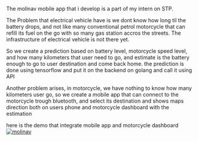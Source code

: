 The molinav mobile app that i develop is a part of my intern on STP.

The Problem that electrical vehicle have is we dont know how long til the battery drops, and not like many conventional petrol motorcycle that can refill its fuel on the go with so many gas station accros the streets. The infrastructure of electrical vehicle is not there yet.

So we create a prediction based on battery level, motorcycle speed level, and how many kilometers that user need to go, and estimate is the battery enough to go to user destination and come back home. the prediction is done using tensorflow and put it on the backend on golang and call it using API

Another problem arises, in motorcycle, we have nothing to know how many kilometers user go, so we create a mobile app that can connect to the motorcycle trough bluetooth, and select its destination and shows maps direction both on users phone and motorcycle dashboard with the estimation

here is the demo that integrate mobile app and motorcycle dashboard
[![molinav](https://res.cloudinary.com/marcomontalbano/image/upload/v1669082539/video_to_markdown/images/onedrive--AoergNkr6N6JjbhUNcWeYOxl-c05b58ac6eb4c4700831b2b3070cd403.jpg)](https://1drv.ms/v/s!AoergNkr6N6JjbhUNcWeYOxl_hxINA?e=dgr7I3 "molinav")

